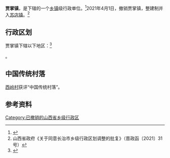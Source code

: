 {{中国乡级行政区|14/04/21/105/000}}

'''贾掌镇'''，是{{PRC admin/fullname|14/04/21/105/000|3}}下辖的一个[[乡镇|乡镇]]级行政单位。<ref>{{PRC admin/ref sgc|{{PRC admin/parent|14/04/21/105/000}}}}</ref>2021年4月1日，撤销贾掌镇，整建制并入[[苏店镇|苏店镇]]。<ref>山西省政府《关于同意长治市乡级行政区划调整的批复》（晋政函〔2021〕31号）</ref>

== 行政区划 ==

贾掌镇下辖以下地区：<ref>{{PRC admin/ref sgc|14/04/21/105/000}}</ref>

{{PRC admin/children|14/04/21/105/000}}。

==中国传统村落==
[[西岭村|西岭村]]获评“中国传统村落”。

== 参考资料 ==

{{reflist}}

{{PRC admin/navcat|14/04/21/105/000}}

[[Category:已撤销的山西省乡级行政区|Category:已撤销的山西省乡级行政区]]